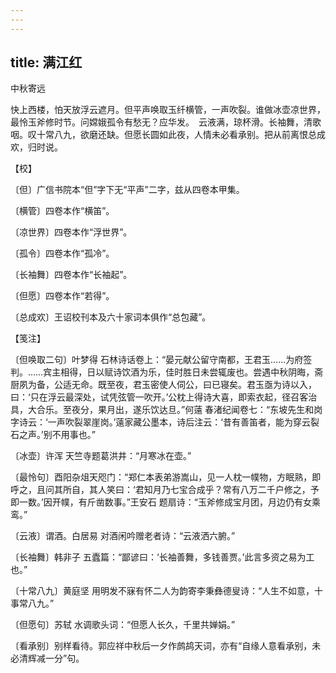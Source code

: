 ```yaml
---
---
---
```

title: 满江红
---



中秋寄远





快上西楼，怕天放浮云遮月。但平声唤取玉纤横管，一声吹裂。谁做冰壶凉世界，最怜玉斧修时节。问嫦娥孤令有愁无？应华发。　云液满，琼杯滑。长袖舞，清歌咽。叹十常八九，欲磨还缺。但愿长圆如此夜，人情未必看承别。把从前离恨总成欢，归时说。





【校】


〔但〕广信书院本“但”字下无“平声”二字，兹从四卷本甲集。

〔横管〕四卷本作“横笛”。

〔凉世界〕四卷本作“浮世界”。

〔孤令〕四卷本作“孤冷”。

〔长袖舞〕四卷本作“长袖起”。

〔但愿〕四卷本作“若得”。

〔总成欢〕王诏校刊本及六十家词本俱作“总包藏”。





【笺注】


〔但唤取二句〕叶梦得 石林诗话卷上：“晏元献公留守南都，王君玉……为府签判。……宾主相得，日以赋诗饮酒为乐，佳时胜日未尝辄废也。尝遇中秋阴晦，斋厨夙为备，公适无命。既至夜，君玉密使人伺公，曰已寝矣。君玉亟为诗以入，曰：‘只在浮云最深处，试凭弦管一吹开。’公枕上得诗大喜，即索衣起，径召客治具，大合乐。至夜分，果月出，遂乐饮达旦。”何薳 春渚纪闻卷七：“东坡先生和岗字诗云：‘一声吹裂翠崖岗。’薳家藏公墨本，诗后注云：‘昔有善笛者，能为穿云裂石之声。’别不用事也。”

〔冰壶〕许浑 天竺寺题葛洪井：“月寒冰在壶。”

〔最怜句〕酉阳杂俎天咫门：“郑仁本表弟游嵩山，见一人枕一幞物，方眠熟，即呼之，且问其所自，其人笑曰：‘君知月乃七宝合成乎？常有八万二千户修之，予即一数。’因开幞，有斤凿数事。”王安石 题扇诗：“玉斧修成宝月团，月边仍有女乘鸾。”

〔云液〕谓酒。白居易 对酒闲吟赠老者诗：“云液洒六腑。”

〔长袖舞〕韩非子 五蠹篇：“鄙谚曰：‘长袖善舞，多钱善贾。’此言多资之易为工也。”

〔十常八九〕黄庭坚 用明发不寐有怀二人为韵寄李秉彝德叟诗：“人生不如意，十事常八九。”

〔但愿句〕苏轼 水调歌头词：“但愿人长久，千里共婵娟。”

〔看承别〕别样看待。郭应祥中秋后一夕作鹧鸪天词，亦有“自缘人意看承别，未必清辉减一分”句。